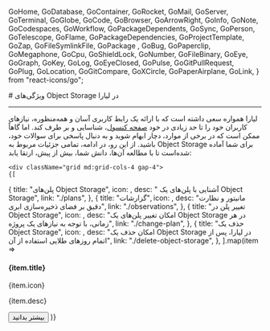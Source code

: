 
  GoHome,
  GoDatabase,
  GoContainer,
  GoRocket,
  GoMail,
  GoServer,
  GoTerminal,
  GoGlobe,
  GoCode,
  GoBrowser,
  GoArrowRight,
  GoInfo,
  GoNote,
  GoCodespaces,
  GoWorkflow,
  GoPackageDependents,
  GoSync,
  GoPerson,
  GoTelescope,
  GoFlame,
  GoPackageDependencies,
  GoProjectTemplate,
  GoZap,
  GoFileSymlinkFile,
  GoPackage ,
  GoBug,
  GoPaperclip,
  GoMegaphone,
  GoCpu,
  GoShieldLock,
  GoNumber,
  GoFileBinary,
  GoEye,
  GoGraph,
  GoKey,
  GoLog,
  GoEyeClosed,
  GoPulse,
  GoGitPullRequest,
  GoPlug,
  GoLocation,
  GoGitCompare,
  GoXCircle,
  GoPaperAirplane,
  GoLink,
} from "react-icons/go";


<Layout>
<Head>
<title>مستندات فضای ذخیره‌سازی ابری - لیارا</title>
</Head>
# ویژگی‌های Object Storage در لیارا
<hr className="mb-2" />
لیارا همواره سعی داشته است که با 
ارائه یک رابط کاربری آسان و همه‌منظوره، نیازهای کاربران خود را تا حد زیادی در خود <a href="https://console.liara.ir" className="blue-link">صفحه کنسول</a>، شناسایی و بر طرف کند. اما گاهاً ممکن است که در برخی از موارد، دچار ابهام شوید و به دنبال پاسخی
برای سوالات خود، باشید.
از این رو، در ادامه، تمامی جزئیات مربوط به Object Storage برای شما آماده شده‌است تا با مطالعه آن‌ها، دانش شما، بیش از پیش، ارتقا یابد:

<div className="h-6" />

    <div className="grid md:grid-cols-4 gap-4">
    {[
  {
      title: "پلن‌های Object Storage",
      icon: <GoCpu />,
      desc: " آشنایی با پلن‌های یک Object Storage",
      link: "./plans",
    },
    {
      title: "گزارشات",
      icon: <GoGraph />,
      desc: "مانیتور و نظارت دقیق بر فضای ذخیره‌سازی ابری",
      link: "./observations",
    },
    {
      title: "تغییر پلن در Object Storage",
      icon: <GoGitCompare />,
      desc: "امکان تغییر پلن‌های یک Object Storage در هر زمانی، با توجه به نیازهای یک پروژه",
      link: "./change-plan",
    },
    {
      title: "حذف یک Object Storage",
      icon: <GoXCircle  />,
      desc: "امکان حذف یک Object Storage در لیارا، پس از اتمام روزهای طلایی استفاده از آن",
      link: "./delete-object-storage",
    },
].map(item =>
        <Card className="min-h-[180px] flex flex-col justify-between items-start w-full">
        <div>
            <div className="flex items-center justify-between gap-3">
            <h4>
                {item.title}
            </h4>
            <div className="bg-[#222] text-white p-1 rounded-md">
                {item.icon}
            </div>
            </div>
            <p align='justify' className="text-[gray] leading-6 text-[14px] mt-3">
            {item.desc}
            </p>
        </div>
        <Link href={item.link}>
        <Button variant="link" href={item.link}>بیشتر بدانید</Button>
        </Link>
        </Card>
    )}
    </div>

</Layout>
